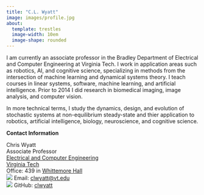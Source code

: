 ```yaml
---
title: "C.L. Wyatt"
image: images/profile.jpg
about:
  template: trestles
  image-width: 10em
  image-shape: rounded
---
```


I am currently an associate professor in the Bradley Department of Electrical and Computer Engineering at Virginia Tech. I work in application areas such as robotics, AI, and cognitive science, specializing in methods from the intersection of machine learning and dynamical systems theory. I teach courses in linear systems, software, machine learning, and artificial intelligence. Prior to 2014 I did research in biomedical imaging, image analysis, and computer vision.

In more technical terms, I study the dynamics, design, and evolution of stochastic systems at non-equilibrium steady-state and thier application to robotics, artificial intelligence, biology, neuroscience, and cognitive science. 

**Contact Information**

Chris Wyatt<br>
Associate Professor<br>
[Electrical and Computer Engineering](http://www.ece.vt.edu) <br>
[Virginia Tech](http://www.vt.edu) <br>
Office: 439 in [Whittemore Hall](http://www.vt.edu/about/buildings/whittemore-hall.html) <br>
![](images/mail.svg) Email: [clwyatt@vt.edu](mailto:clwyatt@vt.edu) <br>
![](images/github.svg) GitHub: [clwyatt](https://github.com/clwyatt)
